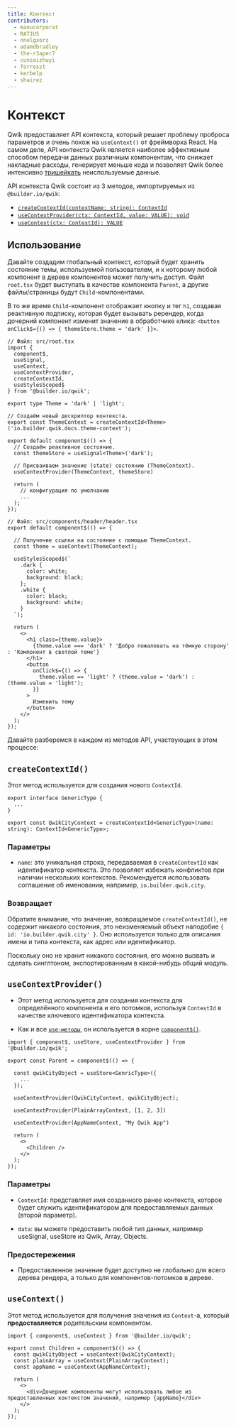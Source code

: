 ```yaml
---
title: Контекст
contributors:
  - manucorporat
  - RATIU5
  - nnelgxorz
  - adamdbradley
  - the-r3aper7
  - cunzaizhuyi
  - forresst
  - kerbelp
  - shairez
---
```


# Контекст

Qwik предоставляет API контекста, который решает проблему проброса параметров и очень похож на `useContext()` от фреймворка React. На самом деле, API контекста Qwik является наиболее эффективным способом передачи данных различным компонентам, что снижает накладные расходы, генерирует меньше кода и позволяет Qwik более интенсивно [тришейкать](https://developer.mozilla.org/en-US/docs/Glossary/Tree_shaking) неиспользуемые данные.

API контекста Qwik состоит из 3 методов, импортируемых из `@builder.io/qwik`:

- [`createContextId(contextName: string): ContextId`](#createcontextid)
- [`useContextProvider(ctx: ContextId, value: VALUE): void`](#usecontextprovider)
- [`useContext(ctx: ContextId): VALUE`](#usecontext)

## Использование

Давайте создадим глобальный контекст, который будет хранить состояние темы, используемой пользователем, и к которому любой компонент в дереве компонентов может получить доступ. Файл `root.tsx` будет выступать в качестве компонента `Parent`, а другие файлы/страницы будут `Child`-компонентами.

В то же время `Child`-компонент отображает кнопку и тег `h1`, создавая реактивную подписку, которая будет вызывать ререндер, когда дочерний компонент изменит значение в обработчике клика: `<button onClick$={() => { themeStore.theme = 'dark' }}>`.

```tsx
// Файл: src/root.tsx
import {
  component$,
  useSignal,
  useContext,
  useContextProvider,
  createContextId,
  useStylesScoped$
} from '@builder.io/qwik';

export type Theme = 'dark' | 'light';

// Создаём новый дескриптор контекста.
export const ThemeContext = createContextId<Theme>('io.builder.qwik.docs.theme-context');

export default component$(() => {
  // Создаём реактивное состояние.
  const themeStore = useSignal<Theme>('dark');

  // Присваиваем значение (state) состоянию (ThemeContext).
  useContextProvider(ThemeContext, themeStore)

  return (
    // конфигурация по умолчанию
    ...
  );
});

// Файл: src/components/header/header.tsx
export default component$(() => {

  // Получение ссылки на состояние с помощью ThemeContext.
  const theme = useContext(ThemeContext);

  useStylesScoped$(`
    .dark {
      color: white;
      background: black;
    };
    .white {
      color: black;
      background: white;
    }
  `);

  return (
    <>
      <h1 class={theme.value}>
        {theme.value === 'dark' ? 'Добро пожаловать на тёмную сторону' : 'Компонент в светлой теме'}
      </h1>
      <button
        onClick$={() => {
          theme.value == 'light' ? (theme.value = 'dark') : (theme.value = 'light');
        }}
      >
        Изменить тему
      </button>
    </>
  );
});
```

Давайте разберемся в каждом из методов API, участвующих в этом процессе:

## `createContextId()`

Этот метод используется для создания нового `ContextId`.

```tsx
export interface GenericType {
  ...
}

export const QwikCityContext = createContextId<GenericType>(name: string): ContextId<GenericType>;
```

### Параметры

- `name`: это уникальная строка, передаваемая в `createContextId` как идентификатор контекста. Это позволяет избежать конфликтов при наличии нескольких контекстов. Рекомендуется использовать соглашение об именовании, например, `io.builder.qwik.city`.

### Возвращает

Обратите внимание, что значение, возвращаемое `createContextId()`, не содержит никакого состояния, это неизменяемый объект наподобие `{ id: 'io.builder.qwik.city' }`. Оно используется только для описания имени и типа контекста, как адрес или идентификатор.

Поскольку оно не хранит никакого состояния, его можно вызвать и сделать синглтоном, экспортированным в какой-нибудь общий модуль.

## `useContextProvider()`

- Этот метод используется для создания контекста для определённого компонента и его потомков, используя `ContextId` в качестве ключевого идентификатора контекста.

- Как и все [`use-методы`](/docs/(qwik)/components/lifecycle/index.mdx#use-method-rules), он используется в корне [`component$()`](/docs/(qwik)/components/overview/index.mdx#component).

```tsx
import { component$, useStore, useContextProvider } from '@builder.io/qwik';

export const Parent = component$(() => {

  const qwikCityObject = useStore<GenricType>({
    ...
  });

  useContextProvider(QwikCityContext, qwikCityObject);

  useContextProvider(PlainArrayContext, [1, 2, 3])

  useContextProvider(AppNameContext, "My Qwik App")

  return (
    <>
      <Children />
    </>
  );
});
```

### Параметры

- `ContextId`: представляет имя созданного ранее контекста, которое будет служить идентификатором для предоставляемых данных (второй параметр).

- `data`: вы можете предоставить любой тип данных, например useSignal, useStore из Qwik, Array, Objects.

### Предостережения

- Предоставленное значение будет доступно не глобально для всего дерева рендера, а только для компонентов-потомков в дереве.

## `useContext()`

Этот метод используется для получения значения из `Context`-а, который **предоставляется** родительским компонентом.

```tsx
import { component$, useContext } from '@builder.io/qwik';

export const Children = component$(() => {
  const qwikCityObject = useContext(QwikCityContext);
  const plainArray = useContext(PlainArrayContext);
  const appName = useContext(AppNameContext);

  return (
    <>
      <div>Дочерние компоненты могут использовать любое из предоставленных контекстом значений, например {appName}</div>
    </>
  );
});
```
